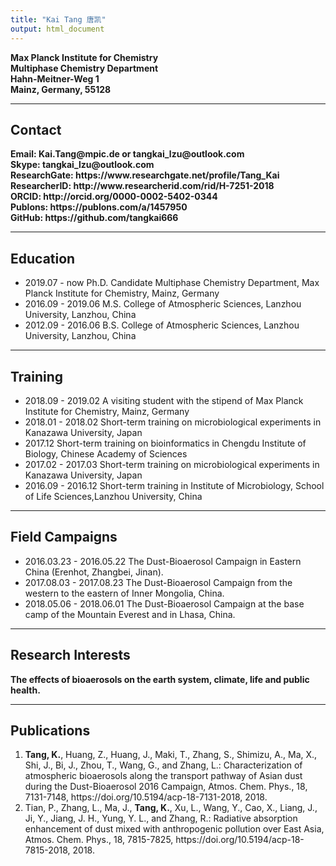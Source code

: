 ```yaml
---
title: "Kai Tang 唐凯"
output: html_document
---
```

    
**Max Planck Institute for Chemistry**  
**Multiphase Chemistry Department**  
**Hahn-Meitner-Weg 1**  
**Mainz, Germany, 55128**      

***
## Contact
**Email: Kai.Tang@mpic.de  or  tangkai_lzu@outlook.com**  
**Skype: tangkai_lzu@outlook.com**  
**ResearchGate: https://www.researchgate.net/profile/Tang_Kai**    
**ResearcherID: http://www.researcherid.com/rid/H-7251-2018 **  
**ORCID: http://orcid.org/0000-0002-5402-0344 **  
**Publons: https://publons.com/a/1457950 **  
**GitHub: https://github.com/tangkai666 ** 
   
***
## Education  
* 2019.07 \- now   Ph.D. Candidate  Multiphase Chemistry Department, Max Planck Institute for Chemistry, Mainz, Germany
* 2016.09 \- 2019.06   M.S.  College of Atmospheric Sciences, Lanzhou University, Lanzhou, China    
* 2012.09 \- 2016.06   B.S.  College of Atmospheric Sciences, Lanzhou University, Lanzhou, China    

***  
## Training
* 2018.09 \- 2019.02  A visiting student with the stipend of Max Planck Institute for Chemistry, Mainz, Germany
* 2018.01 \- 2018.02  Short-term training on microbiological experiments in Kanazawa University, Japan
* 2017.12  Short-term training on bioinformatics in Chengdu Institute of Biology, Chinese Academy of Sciences
* 2017.02 \- 2017.03  Short-term training on microbiological experiments in Kanazawa University, Japan
* 2016.09 \- 2016.12  Short-term training in Institute of Microbiology, School of Life Sciences,Lanzhou University, China
    
***
## Field Campaigns
* 2016.03.23 \- 2016.05.22 The Dust-Bioaerosol Campaign in Eastern China (Erenhot, Zhangbei, Jinan).  
* 2017.08.03 \- 2017.08.23 The Dust-Bioaerosol Campaign from the western to the eastern of Inner Mongolia, China.  
* 2018.05.06 - 2018.06.01 The Dust-Bioaerosol Campaign at the base camp of the Mountain Everest and in Lhasa, China.  
    
***
## Research Interests  
**The effects of bioaerosols on the earth system, climate, life and public health.**  
    
***    
## Publications  
1. **Tang, K.**, Huang, Z., Huang, J., Maki, T., Zhang, S., Shimizu, A., Ma, X., Shi, J., Bi, J., Zhou, T., Wang, G., and Zhang, L.: Characterization of atmospheric bioaerosols along the transport pathway of Asian dust during the Dust-Bioaerosol 2016 Campaign, Atmos. Chem. Phys., 18, 7131-7148, https://doi.org/10.5194/acp-18-7131-2018, 2018.  
2. Tian, P., Zhang, L., Ma, J., **Tang, K.**, Xu, L., Wang, Y., Cao, X., Liang, J., Ji, Y., Jiang, J. H., Yung, Y. L., and Zhang, R.: Radiative absorption enhancement of dust mixed with anthropogenic pollution over East Asia, Atmos. Chem. Phys., 18, 7815-7825, https://doi.org/10.5194/acp-18-7815-2018, 2018.  

